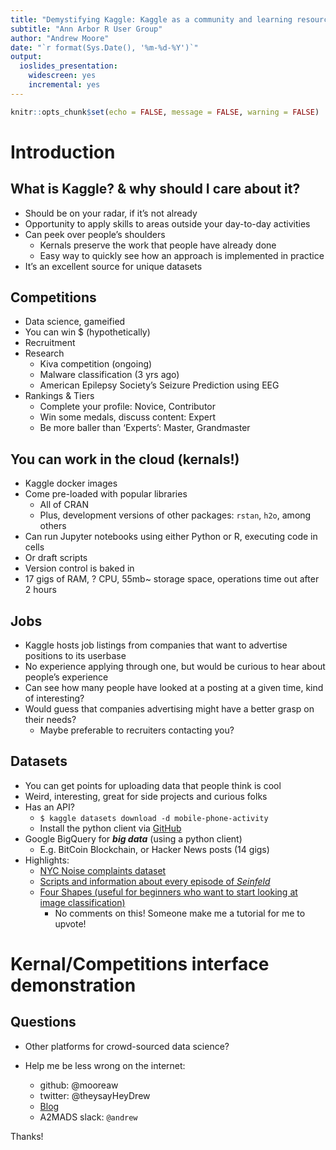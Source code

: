```yaml
---
title: "Demystifying Kaggle: Kaggle as a community and learning resource"
subtitle: "Ann Arbor R User Group"
author: "Andrew Moore"
date: "`r format(Sys.Date(), '%m-%d-%Y')`"
output:
  ioslides_presentation:
    widescreen: yes
    incremental: yes
---
```


```r
knitr::opts_chunk$set(echo = FALSE, message = FALSE, warning = FALSE)
```

# Introduction

## What is Kaggle? & why should I care about it?

- Should be on your radar, if it's not already
- Opportunity to apply skills to areas outside your day-to-day activities
- Can peek over people's shoulders
    - Kernals preserve the work that people have already done
    - Easy way to quickly see how an approach is implemented in practice
- It's an excellent source for unique datasets

## Competitions

- Data science, gameified
- You can win $ (hypothetically)
- Recruitment
- Research
    - Kiva competition (ongoing)
    - Malware classification (3 yrs ago)
    - American Epilepsy Society's Seizure Prediction using EEG
- Rankings & Tiers
    - Complete your profile: Novice, Contributor 
    - Win some medals, discuss content: Expert
    - Be more baller than 'Experts': Master, Grandmaster

## You can work in the cloud (kernals!)

- Kaggle docker images
- Come pre-loaded with popular libraries
    - All of CRAN
    - Plus, development versions of other packages: `rstan`, `h2o`, among others
- Can run Jupyter notebooks using either Python or R, executing code in cells
- Or draft scripts
- Version control is baked in
- 17 gigs of RAM, ? CPU, 55mb~ storage space, operations time out after 2 hours

## Jobs

- Kaggle hosts job listings from companies that want to advertise positions to its userbase
- No experience applying through one, but would be curious to hear about people's experience
- Can see how many people have looked at a posting at a given time, kind of interesting?
- Would guess that companies advertising might have a better grasp on their needs?
  - Maybe preferable to recruiters contacting you?

## Datasets

- You can get points for uploading data that people think is cool
- Weird, interesting, great for side projects and curious folks
- Has an API?
    - `$ kaggle datasets download -d mobile-phone-activity`
    - Install the python client via [GitHub](https://github.com/Kaggle/kaggle-api)
- Google BigQuery for ***big data*** (using a python client)
    - E.g. BitCoin Blockchain, or Hacker News posts (14 gigs)
- Highlights:
    - [NYC Noise complaints dataset](https://www.kaggle.com/somesnm/partynyc)
    - [Scripts and information about every episode of *Seinfeld*](https://www.kaggle.com/thec03u5/seinfeld-chronicles)
    - [Four Shapes (useful for beginners who want to start looking at image classification)](https://www.kaggle.com/thec03u5/seinfeld-chronicles)
      - No comments on this! Someone make me a tutorial for me to upvote!

# Kernal/Competitions interface demonstration

## Questions

- Other platforms for crowd-sourced data science?

- Help me be less wrong on the internet:
    - github: @mooreaw
    - twitter: @theysayHeyDrew
    - [Blog](https://www.semidocumentedlife.com/)
    - A2MADS slack: `@andrew`

Thanks!
